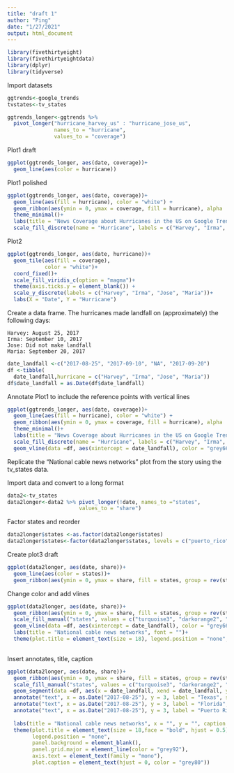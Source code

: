 ```yaml
---
title: "draft 1"
author: "Ping"
date: "1/27/2021"
output: html_document
---
```

```r
library(fivethirtyeight)
library(fivethirtyeightdata)
library(dplyr)
library(tidyverse)
```


Import datasets
```r
ggtrends<-google_trends
tvstates<-tv_states

```

```r
ggtrends_longer<-ggtrends %>% 
  pivot_longer("hurricane_harvey_us" : "hurricane_jose_us",
               names_to = "hurricane",
               values_to = "coverage")
```


Plot1 draft
```r
ggplot(ggtrends_longer, aes(date, coverage))+
  geom_line(aes(color = hurricane))
```


Plot1 polished
```r
ggplot(ggtrends_longer, aes(date, coverage))+
  geom_line(aes(fill = hurricane), color = "white") + 
  geom_ribbon(aes(ymin = 0, ymax = coverage, fill = hurricane), alpha  = 0.5)+
  theme_minimal()+
  labs(title = "News Coverage about Hurricanes in the US on Google Trends", subtitle = "From August to September 2017", x = "Date", y = "Numbers of news coverage", caption = "Data source: fivethrityetight")+
  scale_fill_discrete(name = "Hurricane", labels = c("Harvey", "Irma", "Jose", "Maria"))
```

Plot2

```r
ggplot(ggtrends_longer, aes(date, hurricane))+
  geom_tile(aes(fill = coverage),
            color = "white")+
  coord_fixed()+
  scale_fill_viridis_c(option = "magma")+
  theme(axis.ticks.y = element_blank()) +
  scale_y_discrete(labels = c("Harvey", "Irma", "Jose", "Maria"))+
  labs(X = "Date", Y = "Hurricane")
```

Create a data frame. The hurricanes made landfall on (approximately) the following days:

    Harvey: August 25, 2017
    Irma: September 10, 2017
    Jose: Did not make landfall
    Maria: September 20, 2017
    

```r
date_landfall <-c("2017-08-25", "2017-09-10", "NA", "2017-09-20")
df <-tibble(
  date_landfall,hurricane = c("Harvey", "Irma", "Jose", "Maria"))
df$date_landfall = as.Date(df$date_landfall)

```



Annotate Plot1 to include the reference points with vertical lines
```r
ggplot(ggtrends_longer, aes(date, coverage))+
  geom_line(aes(fill = hurricane), color = "white") + 
  geom_ribbon(aes(ymin = 0, ymax = coverage, fill = hurricane), alpha  = 0.5)+
  theme_minimal()+
  labs(title = "News Coverage about Hurricanes in the US on Google Trends", subtitle = "From August to September 2017", x = "Date", y = "Numbers of news coverage", caption = "Data source: fivethrityetight")+
  scale_fill_discrete(name = "Hurricane", labels = c("Harvey", "Irma", "Jose", "Maria"))+
  geom_vline(data =df, aes(xintercept = date_landfall), color = "grey66", linetype = "dotted", size = 1, alpha = 1)


```

Replicate the “National cable news networks” plot from the story using the tv_states data. 

Import data and convert to a long format
```r
data2<-tv_states
data2longer<-data2 %>% pivot_longer(!date, names_to ="states",
                       values_to = "share")
```

Factor states and reorder

```r
data2longer$states <-as.factor(data2longer$states)
data2longer$states<-factor(data2longer$states, levels = c("puerto_rico", "texas", "florida"))
```


Create plot3 draft 
```r
ggplot(data2longer, aes(date, share))+
  geom_line(aes(color = states))+
  geom_ribbon(aes(ymin = 0, ymax = share, fill = states, group = rev(states)))
```

Change color and add vlines

```r
ggplot(data2longer, aes(date, share))+
  geom_ribbon(aes(ymin = 0, ymax = share, fill = states, group = rev(states)))+
  scale_fill_manual("states", values = c("turquoise3", "darkorange2", "violetred1"))+
  geom_vline(data =df, aes(xintercept = date_landfall), color = "grey66", linetype = "dotted", size = 1, alpha = 1)+
  labs(title = "National cable news networks", font = "")+
  theme(plot.title = element_text(size = 18), legend.position = "none", panel.background = element_blank(), panel.grid.major = element_line(color = "grey92"))
  
```


Insert annotates, title, caption
```r

ggplot(data2longer, aes(date, share))+
  geom_ribbon(aes(ymin = 0, ymax = share, fill = states, group = rev(states)))+
  scale_fill_manual("states", values = c("turquoise3", "darkorange2", "violetred1"))+
  geom_segment(data =df, aes(x = date_landfall, xend = date_landfall, y = 0, yend = Inf), color = "grey66", linetype = "dotted", size = 1, alpha = 1)+
  annotate("text", x = as.Date("2017-08-25"), y = 3, label = "Texas", size = 8, vjust = 4, hjust = -.1)+
  annotate("text", x = as.Date("2017-08-25"), y = 3, label = "Florida", size = 8, vjust = 5, hjust = -1.2)+
  annotate("text", x = as.Date("2017-08-25"), y = 3, label = "Puerto Rico", size = 8, vjust = 2.5, hjust = -1.25)+
  
  labs(title = "National cable news networks", x = "", y = "", caption = "Includes Bloomberg, CNBC, CNN, Fox Business, Fox News and MSNBC")+
  theme(plot.title = element_text(size = 18,face = "bold", hjust = 0.5), 
        legend.position = "none",
        panel.background = element_blank(),
        panel.grid.major = element_line(color = "grey92"),
        axis.text = element_text(family = "mono"), 
        plot.caption = element_text(hjust = 0, color = "grey80"))
```

